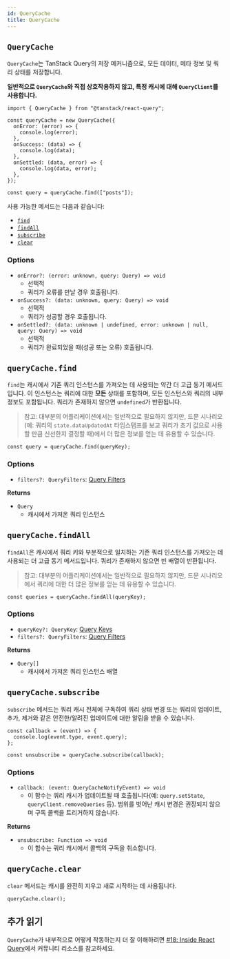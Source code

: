 ```yaml
---
id: QueryCache
title: QueryCache
---
```


## `QueryCache`

`QueryCache`는 TanStack Query의 저장 메커니즘으로, 모든 데이터, 메타 정보 및 쿼리 상태를 저장합니다.

**일반적으로 `QueryCache`와 직접 상호작용하지 않고, 특정 캐시에 대해 `QueryClient`를 사용합니다.**

```tsx
import { QueryCache } from "@tanstack/react-query";

const queryCache = new QueryCache({
  onError: (error) => {
    console.log(error);
  },
  onSuccess: (data) => {
    console.log(data);
  },
  onSettled: (data, error) => {
    console.log(data, error);
  },
});

const query = queryCache.find(["posts"]);
```

사용 가능한 메서드는 다음과 같습니다:

- [`find`](#querycachefind)
- [`findAll`](#querycachefindall)
- [`subscribe`](#querycachesubscribe)
- [`clear`](#querycacheclear)

### **Options**

- `onError?: (error: unknown, query: Query) => void`
  - 선택적
  - 쿼리가 오류를 만날 경우 호출됩니다.
- `onSuccess?: (data: unknown, query: Query) => void`
  - 선택적
  - 쿼리가 성공할 경우 호출됩니다.
- `onSettled?: (data: unknown | undefined, error: unknown | null, query: Query) => void`
  - 선택적
  - 쿼리가 완료되었을 때(성공 또는 오류) 호출됩니다.

## `queryCache.find`

`find`는 캐시에서 기존 쿼리 인스턴스를 가져오는 데 사용되는 약간 더 고급 동기 메서드입니다. 이 인스턴스는 쿼리에 대한 **모든** 상태를 포함하며, 모든 인스턴스와 쿼리의 내부 정보도 포함됩니다. 쿼리가 존재하지 않으면 `undefined`가 반환됩니다.

> 참고: 대부분의 어플리케이션에서는 일반적으로 필요하지 않지만, 드문 시나리오(예: 쿼리의 `state.dataUpdatedAt` 타임스탬프를 보고 쿼리가 초기 값으로 사용할 만큼 신선한지 결정할 때)에서 더 많은 정보를 얻는 데 유용할 수 있습니다.

```tsx
const query = queryCache.find(queryKey);
```

### **Options**

- `filters?: QueryFilters`: [Query Filters](../../framework/react/guides/filters#query-filters)

**Returns**

- `Query`
  - 캐시에서 가져온 쿼리 인스턴스

## `queryCache.findAll`

`findAll`은 캐시에서 쿼리 키와 부분적으로 일치하는 기존 쿼리 인스턴스를 가져오는 데 사용되는 더 고급 동기 메서드입니다. 쿼리가 존재하지 않으면 빈 배열이 반환됩니다.

> 참고: 대부분의 어플리케이션에서는 일반적으로 필요하지 않지만, 드문 시나리오에서 쿼리에 대한 더 많은 정보를 얻는 데 유용할 수 있습니다.

```tsx
const queries = queryCache.findAll(queryKey);
```

### **Options**

- `queryKey?: QueryKey`: [Query Keys](../../framework/react/guides/query-keys)
- `filters?: QueryFilters`: [Query Filters](../../framework/react/guides/filters#query-filters)

**Returns**

- `Query[]`
  - 캐시에서 가져온 쿼리 인스턴스 배열

## `queryCache.subscribe`

`subscribe` 메서드는 쿼리 캐시 전체에 구독하여 쿼리 상태 변경 또는 쿼리의 업데이트, 추가, 제거와 같은 안전한/알려진 업데이트에 대한 알림을 받을 수 있습니다.

```tsx
const callback = (event) => {
  console.log(event.type, event.query);
};

const unsubscribe = queryCache.subscribe(callback);
```

### **Options**

- `callback: (event: QueryCacheNotifyEvent) => void`
  - 이 함수는 쿼리 캐시가 업데이트될 때 호출됩니다(예: `query.setState`, `queryClient.removeQueries` 등). 범위를 벗어난 캐시 변경은 권장되지 않으며 구독 콜백을 트리거하지 않습니다.

**Returns**

- `unsubscribe: Function => void`
  - 이 함수는 쿼리 캐시에서 콜백의 구독을 취소합니다.

## `queryCache.clear`

`clear` 메서드는 캐시를 완전히 지우고 새로 시작하는 데 사용됩니다.

```tsx
queryCache.clear();
```

## 추가 읽기

`QueryCache`가 내부적으로 어떻게 작동하는지 더 잘 이해하려면 [#18: Inside React Query](../../framework/react/community/tkdodos-blog#18-inside-react-query)에서 커뮤니티 리소스를 참고하세요.
